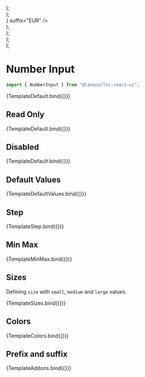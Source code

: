 
<Meta title="Basic Inputs/Number Input" component={NumberInput} />


  <div style={{ display: "flex", flexDirection: "column", gap: "12px" }}>
    <NumberInput {...args} size="small" />
    <NumberInput {...args} size="medium" />
    <NumberInput {...args} size="large" />
  </div>
);

  <div style={{ display: "flex", flexDirection: "column", gap: "12px" }}>
    <NumberInput {...args} color="primary" />
    <NumberInput {...args} color="secondary" />
    <NumberInput {...args} color="success" />
    <NumberInput {...args} color="warning" />
    <NumberInput {...args} color="danger" />
    <NumberInput {...args} color="information" />
  </div>
);

  <div style={{ display: "flex", flexDirection: "column", gap: "12px" }}>
    <NumberInput {...args} prefix={<Icon icon="coins" />} suffix="EUR" />
  </div>
);

  <div style={{ display: "flex", flexDirection: "column", gap: "12px" }}>
    <NumberInput {...args} value={1} />
    <NumberInput {...args} defaultValue={2} />
    <NumberInput {...args} />
  </div>
);

  <div style={{ display: "flex", flexDirection: "column", gap: "12px" }}>
    <NumberInput {...args} value={10} step={5} />
  </div>
);

  <div style={{ display: "flex", flexDirection: "column", gap: "12px" }}>
    <NumberInput {...args} value={10} min={1} max={20} step={1} />
  </div>
);

# Number Input

```jsx
import { NumberInput } from "@lanaco/lnc-react-ui";
```

<Canvas>
  <Story name="Default" args={{}}>
    {TemplateDefault.bind({})}
  </Story>
</Canvas>

<ArgsTable story="Default" />

## Read Only

<Canvas>
  <Story
    name="Read Only"
    args={{
      readOnly: true,
      value: 123,
    }}
  >
    {TemplateDefault.bind({})}
  </Story>
</Canvas>

## Disabled

<Canvas>
  <Story
    name="Disabled"
    args={{
      disabled: true,
      value: 123,
    }}
  >
    {TemplateDefault.bind({})}
  </Story>
</Canvas>

## Default Values

<Canvas withSource="open">
  <Story name="Default Values" args={{}}>
    {TemplateDefaultValues.bind({})}
  </Story>
</Canvas>

## Step

<Canvas withSource="open">
  <Story name="Step" args={{}}>
    {TemplateStep.bind({})}
  </Story>
</Canvas>

## Min Max

<Canvas withSource="open">
  <Story name="Min Max" args={{}}>
    {TemplateMinMax.bind({})}
  </Story>
</Canvas>

## Sizes

Defining `size` with `small`, `medium` and `large` values.

<Canvas>
  <Story
    name="Sizes"
    args={{
      value: 333,
    }}
  >
    {TemplateSizes.bind({})}
  </Story>
</Canvas>

## Colors

<Canvas>
  <Story name="Colors" args={{ value: 555 }}>
    {TemplateColors.bind({})}
  </Story>
</Canvas>

## Prefix and suffix

<Canvas>
  <Story name="Prefix and suffix" args={{ value: 789 }}>
    {TemplateAddons.bind({})}
  </Story>
</Canvas>
